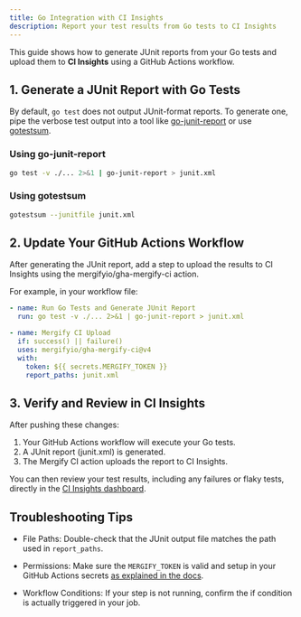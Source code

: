 ```yaml
---
title: Go Integration with CI Insights
description: Report your test results from Go tests to CI Insights
---
```



<IntegrationLogo src={golangLogo} alt="Golang logo"/>

This guide shows how to generate JUnit reports from your Go tests and upload
them to **CI Insights** using a GitHub Actions workflow.

## 1. Generate a JUnit Report with Go Tests

By default, `go test` does not output JUnit-format reports. To generate one,
pipe the verbose test output into a tool like
[go-junit-report](https://github.com/jstemmer/go-junit-report) or use
[gotestsum](https://github.com/gotestyourself/gotestsum).

### Using go-junit-report

```bash
go test -v ./... 2>&1 | go-junit-report > junit.xml
```

### Using gotestsum

```bash
gotestsum --junitfile junit.xml
```

## 2. Update Your GitHub Actions Workflow

After generating the JUnit report, add a step to upload the results to CI
Insights using the mergifyio/gha-mergify-ci action.

For example, in your workflow file:

```yaml
- name: Run Go Tests and Generate JUnit Report
  run: go test -v ./... 2>&1 | go-junit-report > junit.xml

- name: Mergify CI Upload
  if: success() || failure()
  uses: mergifyio/gha-mergify-ci@v4
  with:
    token: ${{ secrets.MERGIFY_TOKEN }}
    report_paths: junit.xml
```

## 3. Verify and Review in CI Insights

After pushing these changes:
1. Your GitHub Actions workflow will execute your Go tests.
2. A JUnit report (junit.xml) is generated.
3. The Mergify CI action uploads the report to CI Insights.

You can then review your test results, including any failures or flaky tests,
directly in the [CI Insights
dashboard](https://dashboard.mergify.com/ci-insights/jobs).

## Troubleshooting Tips

- File Paths: Double-check that the JUnit output file matches the path used in
  `report_paths`.

- Permissions: Make sure the `MERGIFY_TOKEN` is valid and setup in your GitHub
  Actions secrets [as explained in the
  docs]((/ci-insights#enabling-ci-insights-for-github)).

- Workflow Conditions: If your step is not running, confirm the if condition is
  actually triggered in your job.
